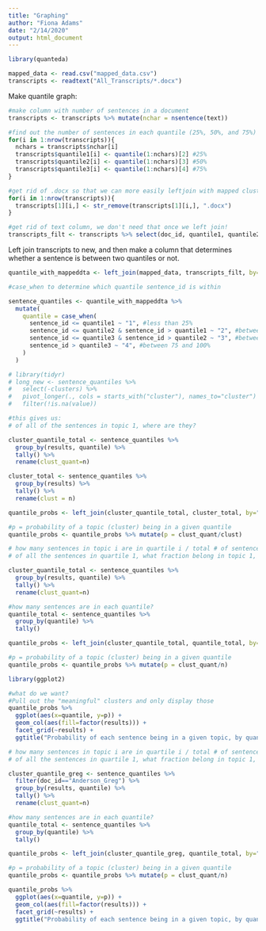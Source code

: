 ```yaml
---
title: "Graphing"
author: "Fiona Adams"
date: "2/14/2020"
output: html_document
---
```


```r
library(quanteda)
```

```r
mapped_data <- read.csv("mapped_data.csv")
transcripts <- readtext("All_Transcripts/*.docx")
```

Make quantile graph:

```r
#make column with number of sentences in a document
transcripts <- transcripts %>% mutate(nchar = nsentence(text))

#find out the number of sentences in each quantile (25%, 50%, and 75%)
for(i in 1:nrow(transcripts)){
  nchars = transcripts$nchar[i]
  transcripts$quantile1[i] <- quantile(1:nchars)[2] #25%
  transcripts$quantile2[i] <- quantile(1:nchars)[3] #50%
  transcripts$quantile3[i] <- quantile(1:nchars)[4] #75% 
}

#get rid of .docx so that we can more easily leftjoin with mapped cluster data
for(i in 1:nrow(transcripts)){
  transcripts[1][i,] <- str_remove(transcripts[1][i,], ".docx")
}

#get rid of text column, we don't need that once we left join!
transcripts_filt <- transcripts %>% select(doc_id, quantile1, quantile2, quantile3)
```

Left join transcripts to new, and then make a column that determines whether a sentence is between two quantiles or not.

```r
quantile_with_mappeddta <- left_join(mapped_data, transcripts_filt, by="doc_id")
```

```r
#case_when to determine which quantile sentence_id is within

sentence_quantiles <- quantile_with_mappeddta %>%
  mutate(
    quantile = case_when(
      sentence_id <= quantile1 ~ "1", #less than 25%
      sentence_id <= quantile2 & sentence_id > quantile1 ~ "2", #between 25 and 50%
      sentence_id <= quantile3 & sentence_id > quantile2 ~ "3", #between 50 and 75%
      sentence_id > quantile3 ~ "4", #between 75 and 100%
    )
  )
```

```r
# library(tidyr)
# long_new <- sentence_quantiles %>% 
#   select(-clusters) %>% 
#   pivot_longer(., cols = starts_with("cluster"), names_to="cluster") %>% 
#   filter(!is.na(value))
```

```r
#this gives us:
# of all of the sentences in topic 1, where are they?

cluster_quantile_total <- sentence_quantiles %>%
  group_by(results, quantile) %>% 
  tally() %>%
  rename(clust_quant=n)

cluster_total <- sentence_quantiles %>%
  group_by(results) %>%
  tally() %>%
  rename(clust = n)

quantile_probs <- left_join(cluster_quantile_total, cluster_total, by="results")

#p = probability of a topic (cluster) being in a given quantile
quantile_probs <- quantile_probs %>% mutate(p = clust_quant/clust)
```

```r
# how many sentences in topic i are in quartile i / total # of sentences in quartile 1
# of all the sentences in quartile 1, what fraction belong in topic 1, 2, 3, ..20 

cluster_quantile_total <- sentence_quantiles %>%
  group_by(results, quantile) %>% 
  tally() %>%
  rename(clust_quant=n)

#how many sentences are in each quantile?
quantile_total <- sentence_quantiles %>%
  group_by(quantile) %>%
  tally()

quantile_probs <- left_join(cluster_quantile_total, quantile_total, by="quantile")

#p = probability of a topic (cluster) being in a given quantile
quantile_probs <- quantile_probs %>% mutate(p = clust_quant/n)
```


```r
library(ggplot2)

#what do we want?
#Pull out the "meaningful" clusters and only display those
quantile_probs %>% 
  ggplot(aes(x=quantile, y=p)) + 
  geom_col(aes(fill=factor(results))) + 
  facet_grid(~results) +
  ggtitle("Probability of each sentence being in a given topic, by quantile: \n Average over all interviews")
```

```r
# how many sentences in topic i are in quartile i / total # of sentences in quartile 1
# of all the sentences in quartile 1, what fraction belong in topic 1, 2, 3, ..20 

cluster_quantile_greg <- sentence_quantiles %>%
  filter(doc_id=="Anderson_Greg") %>%
  group_by(results, quantile) %>% 
  tally() %>%
  rename(clust_quant=n)

#how many sentences are in each quantile?
quantile_total <- sentence_quantiles %>%
  group_by(quantile) %>%
  tally()

quantile_probs <- left_join(cluster_quantile_greg, quantile_total, by="quantile")

#p = probability of a topic (cluster) being in a given quantile
quantile_probs <- quantile_probs %>% mutate(p = clust_quant/n)

quantile_probs %>% 
  ggplot(aes(x=quantile, y=p)) + 
  geom_col(aes(fill=factor(results))) + 
  facet_grid(~results) +
  ggtitle("Probability of each sentence being in a given topic, by quantile: \n Greg Anderson's Interview")
```

